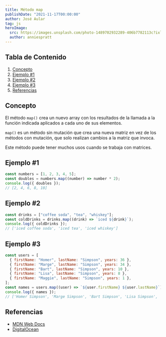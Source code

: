 ```yaml
---
title: Método map
publishDate: "2021-11-17T00:00:00"
author: José Aular
tag: js
heroImage:
  src: https://images.unsplash.com/photo-1489702932289-406b7782113c?ixlib=rb-4.0.3&ixid=MnwxMjA3fDB8MHxwaG90by1wYWdlfHx8fGVufDB8fHx8&auto=format&fit=crop&w=1172&q=80
  author: anniespratt
---
```


## Tabla de Contenido

1.  [Concepto](/blog/javascript-metodo-map#concepto)
2.  [Ejemplo #1](/blog/javascript-metodo-map#ejemplo-1)
3.  [Ejemplo #2](/blog/javascript-metodo-map#ejemplo-2)
4.  [Ejemplo #3](/blog/javascript-metodo-map#ejemplo-3)
5.  [Referencias](/blog/javascript-metodo-map#referencias)

## Concepto

El método `map()` crea un nuevo array con los resultados de la llamada a la función indicada aplicados a cada uno de sus elementos.

`map()` es un método sin mutación que crea una nueva matriz en vez de los métodos con mutación, que solo realizan cambios a la matriz que invoca.

Este método puede tener muchos usos cuando se trabaja con matrices.

## Ejemplo #1

```js title="mapMethod.js"
const numbers = [1, 2, 3, 4, 5];
const doubles = numbers.map((number) => number * 2);
console.log({ doubles });
// [2, 4, 6, 8, 10]
```

## Ejemplo #2

```js title="mapMethod.js"
const drinks = ["coffee soda", "tea", "whiskey"];
const coldDrinks = drinks.map((drink) => `iced ${drink}`);
console.log({ coldDrinks });
// ['iced coffee soda', 'iced tea', 'iced whiskey']
```

## Ejemplo #3

```js title="mapMethod.js"
const users = [
  { firstName: "Homer", lastName: "Simpson", years: 36 },
  { firstName: "Marge", lastName: "Simpson", years: 34 },
  { firstName: "Bart", lastName: "Simpson", years: 10 },
  { firstName: "Lisa", lastName: "Simpson", years: 8 },
  { firstName: "Maggie", lastName: "Simpson", years: 1 },
];
const names = users.map((user) => `${user.firstName} ${user.lastName}`);
console.log({ names });
// ['Homer Simpson', 'Marge Simpson', 'Bart Simpson', 'Lisa Simpson', 'Maggie Simpson']
```

## Referencias

- [MDN Web Docs](https://developer.mozilla.org/es/docs/Web/JavaScript/Reference/Global_Objects/Array/map)
- [DigitalOcean](https://www.digitalocean.com/community/tutorials/4-uses-of-javascripts-arraymap-you-should-know-es)
